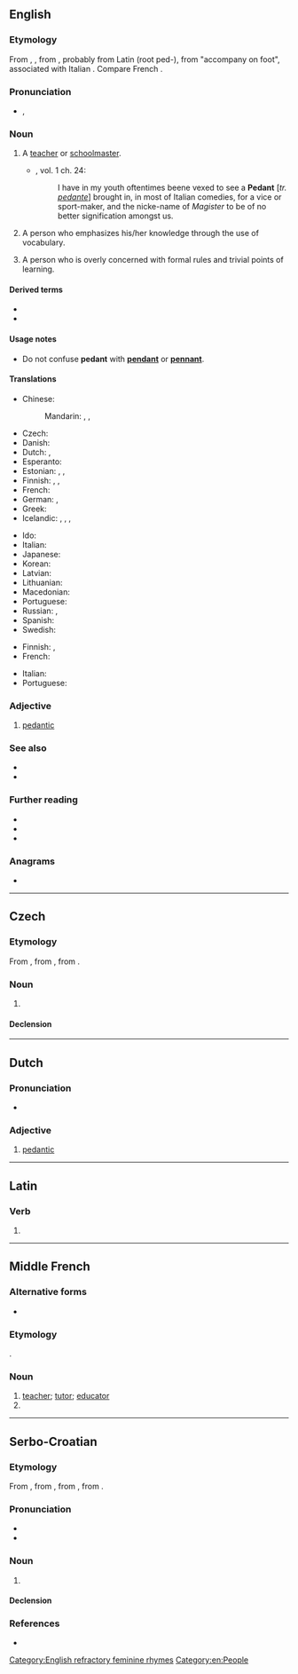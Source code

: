 {{also|pédant|Pedant}}
==English==

===Etymology===
From {{etyl|frm|en}} {{m|frm|pedant}}, {{m|frm|pedante}}, from {{etyl|it|en}} {{m|it|pedante||a teacher, schoolmaster, pedant}}, probably from Latin {{m|la|pes||foot}} (root ped-), from "accompany on foot", associated with Italian {{m|it|pedagogo||teacher, pedagogue}}. Compare French {{m|fr|pédant}}.

===Pronunciation===
* {{enPR|pĕdʹənt}}, {{IPA|/ˈpɛdənt/|lang=en}}

===Noun===
{{en-noun}}

# {{lb|en|archaic}} A [[teacher]] or [[schoolmaster]].
#* {{RQ:Flr Mntgn Essays}}, vol. 1 ch. 24:
#*: I have in my youth oftentimes beene vexed to see a '''Pedant''' [''tr. [[pedante]]''] brought in, in most of Italian comedies, for a vice or sport-maker, and the nicke-name of ''Magister'' to be of no better signification amongst us.
# A person who emphasizes his/her knowledge through the use of vocabulary.
# {{lb|en|slang}} A person who is overly concerned with formal rules and trivial points of learning.

====Derived terms====
* {{l|en|pedantic}}
* {{l|en|pedantry}}

====Usage notes====
* Do not confuse '''pedant''' with '''[[pendant]]''' or '''[[pennant]]'''.<!--no need to give the definitions here - that is what the links are for!-->

====Translations====
{{trans-top|person overly concerned with formal rules and trivial points of learning}}
* Chinese:
*: Mandarin: {{t+|cmn|夫子|tr=fūzǐ|sc=Hani}}, {{t+|cmn|學究|sc=Hani}}, {{t+|cmn|学究|tr=xuéjiū|sc=Hani}}
* Czech: {{t|cs|pedant|m}}
* Danish: {{t|da|pedant}}
* Dutch: {{t+|nl|wijsneus|m|f}}, {{t+|nl|weetal|m|f}}
* Esperanto: {{t+|eo|pedanto}}
* Estonian: {{t+|et|pedant}}, {{t|et|juuksekarvalõhestaja}}, {{t|et|tähenärija}}
* Finnish: {{t+|fi|saivartelija}}, {{t+|fi|viisastelija}}, {{t+|fi|pedantti}}
* French: {{t+|fr|pédant|m}}
* German: {{t+|de|Pedant|m}}, {{t|de|Pedantin|f}}
* Greek: {{t+|el|σχολαστικός|m}}
* Icelandic: {{t|is|uppfullur af lærdómshroka|m}}, {{t|is|uppfull af lærdómshroka|f}}, {{t|is|smámunasamur maður|m}}, {{t|is|smámunasöm kona|f}}
{{trans-mid}}
* Ido: {{t+|io|pedanto}}
* Italian: {{t+|it|pedante|m}}
* Japanese: {{t|ja|衒学者|tr=げんがくしゃ, gengakusha|sc=Jpan}}
* Korean: {{t|ko|공론가|tr=gongnonga|sc=Kore}} <!-- ᄅ ("l/r") changes to "n" after "ᆼ" ("ng") -->
* Latvian: {{t|lv|pedants}}
* Lithuanian: {{t|lt|pedantas}}
* Macedonian: {{t|mk|педант|m|tr=pedánt|sc=Cyrl}}
* Portuguese: {{t+|pt|pedante|m|f}}
* Russian: {{t+|ru|педа́нт|m}}, {{t+|ru|педа́нтка|f}}
* Spanish: {{t+|es|pedante|m}}
* Swedish: {{t+|sv|pedant|c}}
{{trans-bottom}}

{{trans-top|person who emphasizes his/her knowledge through the use of vocabulary}}
* Finnish: {{t+|fi|viisastelija}}, {{t+|fi|saivartelija}}
* French: {{t+|fr|pédant}}
{{trans-mid}}
* Italian: {{t|it|cervellone|m}}
* Portuguese: {{t+|pt|pedante|m|f}}
{{trans-bottom}}

===Adjective===
{{en-adj|-}}

# [[pedantic]]

===See also===
* {{pedialite}}
* {{Wikisource1911Enc Citation|Pedant}}

===Further reading===
* {{R:Webster 1913}}
* {{R:Century 1911}}
* {{R:OneLook}}

===Anagrams===
* {{anagrams|en|panted|pentad}}

[[Category:English refractory feminine rhymes]]
[[Category:en:People]]

----

==Czech==

===Etymology===
From {{etyl|de|cs}} {{m|de|Pedant}}, from {{etyl|fr|cs}} {{m|fr|pédant}}, from {{etyl|it|cs}} {{m|it|pedante}}.

===Noun===
{{cs-noun|g=m|head=pedant}}

# {{l|en|pedant}} {{gloss|person who is overly concerned with formal rules and trivial points of learning}}

====Declension====
{{cs-decl-noun
|pedant|pedanti
|pedanta|pedantů
|pedantovi|pedantům
|pedanta|pedanty
|pedante|pedanti
|pedantovi|pedantech
|pedantem|pedanty
}}

----

==Dutch==

===Pronunciation===
* {{audio|Nl-pedant.ogg|Audio|lang=nl}}

===Adjective===
{{nl-adj}}

# [[pedantic]]

{{nl-decl-adj}}

----

==Latin==

===Verb===
{{la-verb-form|pedant}}

# {{inflection of|pedō||3|p|pres|actv|indc|lang=la}}

----

==Middle French==

===Alternative forms===
* {{l|frm|pedante}}

===Etymology===
{{borrowing|frm|it|pedante}}.

===Noun===
{{frm-noun|m}}

# [[teacher]]; [[tutor]]; [[educator]]
# {{l|en|pedant}}

----

==Serbo-Croatian==

===Etymology===
From {{etyl|de|sh}} {{m|de|Pedant}}, from {{etyl|fr|sh}} {{m|fr|pédant}}, from {{etyl|it|sh}} {{m|it|pedante}}, from {{etyl|grc|sh}} {{m|grc|παιδεία}}.

===Pronunciation===
* {{IPA|/pědant/|lang=sh}}
* {{hyphenation|pe|dant|lang=sh}}

===Noun===
{{sh-noun|g=m|head=pèdant, pedȁnt}}

# {{l|en|pedant}} {{gloss|person who is overly concerned with formal rules and trivial points of learning}}

====Declension====
{{sh-decl-noun
|pèdant|pedanti
|pedanta|pèdanātā
|pedantu|pedantima
|pedanta|pedante
|pedante|pedanti
|pedantu|pedantima
|pedantom|pedantima
}}

===References===
* {{R:sh:HJP|eV9jXhM%3D}}